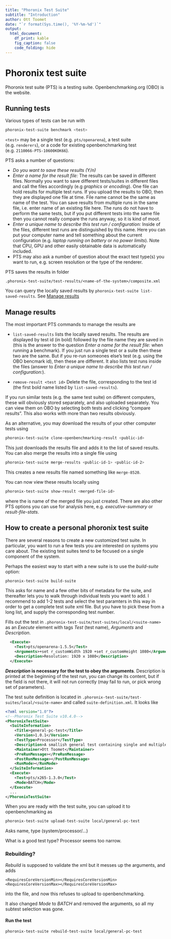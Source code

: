 ```yaml
---
title: "Phoronix Test Suite"
subtitle: "Introduction"
author: Ott Toomet
date: "`r format(Sys.time(), '%Y-%m-%d')`"
output: 
  html_document:
    df_print: kable
    fig_caption: false
    code_folding: hide
---
```


# Phoronix test suite

Phoronix test suite (PTS) is a testing suite.  Openbenchmarking.org
(OBO) is the website.

## Running tests

Various types of tests can be run with
```sh
phoronix-test-suite benchmark <test>
```
`<test>` may be a single test (e.g. `pts/openarena`), a test suite
(e.g. `renderers`), or a code for existing openbenchmarking test
(e.g. `2110066-PTS-10600KOK66`).

PTS asks a number of questions:

* _Do you want to save these results (Y/n)_
* _Enter a name for the result file:_  The results can be saved in
  different files.  Normally you want to save different tests/suites
  in different files and call the files accordingly (e.g _graphics_ or
  _encoding_).  One file can hold results for multiple test runs.  If
  you upload the results to OBO, then they are displayed one file at
  time.  File name cannot be the same as name of the test.  You can
  save results from multiple runs in the same file, i.e. enter name of
  an existing file here.  The runs do not
  have to perform the same tests, but if you put different tests into
  the same file then you cannot really compare the runs anyway, so it
  is kind of moot.
* _Enter a unique name to describe this test run / configuration:_
  Inside of the files, different test runs are distinguished by this
  name.  Here you can put your computer name and tell something about
  the current configuration (e.g. _laptop running on battery_ or
  _no power limits_).  Note that CPU, GPU and other easily obtainable
  data is automatically included.
* PTS may also ask a number of question about the exact test type(s)
  you want to run, e.g. screen resolution or the type of the
  renderer. 

PTS saves the results in folder

`.phoronix-test-suite/test-results/<name-of-the-system>/composite.xml`

You can query the locally saved results by `phoronix-test-suite
list-saved-results`.  See [Manage results](#manage-results)


## Manage results {#manage-results}

The most important PTS commands to manage the results are

* `list-saved-results`
  lists the locally saved results.  The results are
  displayed by test id (in bold) followed by the file name they are
  saved in
  (this is the answer to the
  question _Enter a name for the result file:_ when running a
  benchmark).
  If you just run a single test or a suite then these two are
  the same.  But if you re-run someones else's test (e.g. using the
  OBO bencmark id), then these are
  different.
  It also lists test runs inside the files (answer
  to _Enter a unique name to describe this test run /
  configuration:_).
  
* `remove-result <test id>`  Delete the file, corresponding to the
  test id (the first bold name listed by `list-saved-results`).

If you run similar tests (e.g. the same test suite) on different
computers, these will obviously stored separately, and also uploaded
separately.  You can view them on OBO by selecting both tests and
clicking "compare results".  This also works with more than two
results obviously.

As an alternative, you may download the results of your other computer
tests using
```sh
phoronix-test-suite clone-openbenchmarking-result <public-id>
```
This just downloads the results file and adds it to the list of saved
results.  You can also merge the results into a single file using
```sh
phoronix-test-suite merge-results <public-id-1> <public-id-2>
```
This creates a new results file named something like `merge-8520`.

You can now view these results locally using
```sh
phoronix-test-suite show-result <merged-file-id>
```
where the _<merged-file-id>_ is name of the merged file you just
created.  There are also other PTS options you can use for analysis
here, e.g. _executive-summary_ or _result-file-stats_.


## How to create a personal phoronix test suite

There are several reasons to create a new customized test suite.  In
particular, you want to run a few tests you are interested on systems
you care about.  The existing test suites tend to be focused on a
single component of the system.

Perhaps the easiest way to start with a new suite is to use the
_build-suite_ option:
```sh
phoronix-test-suite build-suite
```
This asks for name and a few other bits of metadata for the suite, and
thereafter lets you to walk through individual tests you want to add.
I recommend to add 1-2 tests and select the test paramters
in this way in order to get a complete
test suite xml file.  But you have to pick these from a long list, and
supply the corresponding test number.

Fills out the test in
`.phoronix-test-suite/test-suites/local/<suite-name>` as an _Execute_
element with tags _Test_ (test name), _Arguments_ and _Description_.
```xml
  <Execute>
    <Test>pts/openarena-1.5.5</Test>
    <Arguments>+set r_customWidth 1920 +set r_customHeight 1080</Arguments>
    <Description>Resolution: 1920 x 1080</Description>
  </Execute>
```
**_Description_ is necessary for the test to obey the arguments**.
Description is printed at the beginning of the test run, you can
change its content, but if the field is not there, it will not run
correctly (may fail to run, or pick wrong set of parameters).


The test suite definition is located in
`.phoronix-test-suite/test-suites/local/<suite-name>` and called
`suite-definition.xml`.  It looks like
```xml
<?xml version="1.0"?>
<!--Phoronix Test Suite v10.4.0-->
<PhoronixTestSuite>
  <SuiteInformation>
    <Title>general-pc-test</Title>
    <Version>1.0.1</Version>
    <TestType>Processor</TestType>
    <Description>A smallish general test containing single and multiple core tasks, and graphics</Description>
    <Maintainer>Ott Toomet</Maintainer>
    <PreRunMessage></PreRunMessage>
    <PostRunMessage></PostRunMessage>
    <RunMode></RunMode>
  </SuiteInformation>
  <Execute>
    <Test>pts/x265-1.3.0</Test>
    <Mode>BATCH</Mode>
  </Execute>
  ...
</PhoronixTestSuite>
```

When you are ready with the test suite, you can upload it to
openbenchmarking as

```sh
phoronix-test-suite upload-test-suite local/general-pc-test
```

Asks name, type (system/processor/...)

What is a good test type?  Processor seems too narrow.


### Rebuilding?

_Rebuild_ is supposed to validate the xml but it messes up the
arguments, and adds
```
<RequiresCoreVersionMin></RequiresCoreVersionMin>
<RequiresCoreVersionMax></RequiresCoreVersionMax>
```
into the file, and now this refuses to upload to openbenchmarking. 

It also changed _Mode_ to _BATCH_ and removed the arguments, so all my
subtest selection was gone.

#### Run the test

```sh
phoronix-test-suite rebuild-test-suite local/general-pc-test
```
